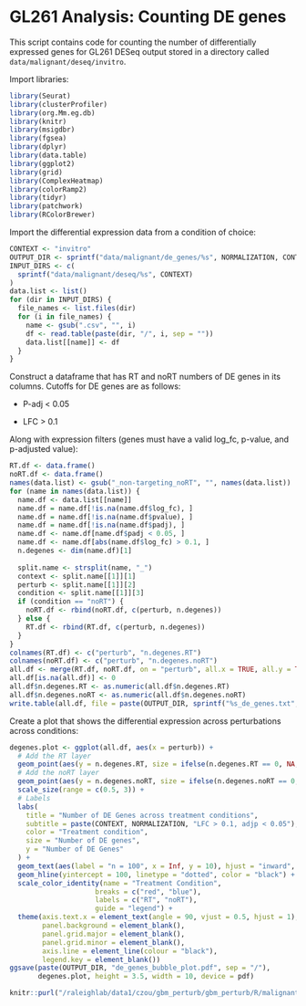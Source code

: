 # GL261 Analysis: Counting DE genes

This script contains code for counting the number of differentially expressed genes for GL261 DESeq output stored in a directory called `data/malignant/deseq/invitro`.

Import libraries:

```r
library(Seurat)
library(clusterProfiler)
library(org.Mm.eg.db)
library(knitr)
library(msigdbr)
library(fgsea)
library(dplyr)
library(data.table)
library(ggplot2)
library(grid)
library(ComplexHeatmap)
library(colorRamp2)
library(tidyr)
library(patchwork)
library(RColorBrewer)
```

Import the differential expression data from a condition of choice:

```r
CONTEXT <- "invitro"
OUTPUT_DIR <- sprintf("data/malignant/de_genes/%s", NORMALIZATION, CONTEXT)
INPUT_DIRS <- c(
  sprintf("data/malignant/deseq/%s", CONTEXT)
)
data.list <- list()
for (dir in INPUT_DIRS) {
  file_names <- list.files(dir)
  for (i in file_names) {
    name <- gsub(".csv", "", i)
    df <- read.table(paste(dir, "/", i, sep = ""))
    data.list[[name]] <- df
  }
}
```

Construct a dataframe that has RT and noRT numbers of DE genes in its columns. Cutoffs for DE genes are as follows:

-   P-adj \< 0.05

-   LFC \> 0.1

Along with expression filters (genes must have a valid log_fc, p-value, and p-adjusted value):

```r
RT.df <- data.frame()
noRT.df <- data.frame()
names(data.list) <- gsub("_non-targeting_noRT", "", names(data.list))
for (name in names(data.list)) {
  name.df <- data.list[[name]]
  name.df = name.df[!is.na(name.df$log_fc), ]
  name.df = name.df[!is.na(name.df$pvalue), ]
  name.df = name.df[!is.na(name.df$padj), ]
  name.df <- name.df[name.df$padj < 0.05, ]
  name.df <- name.df[abs(name.df$log_fc) > 0.1, ]
  n.degenes <- dim(name.df)[1]
  
  split.name <- strsplit(name, "_")
  context <- split.name[[1]][1]
  perturb <- split.name[[1]][2]
  condition <- split.name[[1]][3]
  if (condition == "noRT") {
    noRT.df <- rbind(noRT.df, c(perturb, n.degenes))
  } else {
    RT.df <- rbind(RT.df, c(perturb, n.degenes))
  }
}
colnames(RT.df) <- c("perturb", "n.degenes.RT")
colnames(noRT.df) <- c("perturb", "n.degenes.noRT")
all.df <- merge(RT.df, noRT.df, on = "perturb", all.x = TRUE, all.y = TRUE)
all.df[is.na(all.df)] <- 0
all.df$n.degenes.RT <- as.numeric(all.df$n.degenes.RT)
all.df$n.degenes.noRT <- as.numeric(all.df$n.degenes.noRT)
write.table(all.df, file = paste(OUTPUT_DIR, sprintf("%s_de_genes.txt", CONTEXT), sep = "/"), row.names = FALSE, quote = FALSE)
```

Create a plot that shows the differential expression across perturbations across conditions:

```r
degenes.plot <- ggplot(all.df, aes(x = perturb)) +
  # Add the RT layer
  geom_point(aes(y = n.degenes.RT, size = ifelse(n.degenes.RT == 0, NA, n.degenes.RT)), color = "red", alpha = 0.5) +
  # Add the noRT layer
  geom_point(aes(y = n.degenes.noRT, size = ifelse(n.degenes.noRT == 0, NA, n.degenes.noRT)), color = "blue", alpha = 0.5) +
  scale_size(range = c(0.5, 3)) +
  # Labels
  labs(
    title = "Number of DE Genes across treatment conditions",
    subtitle = paste(CONTEXT, NORMALIZATION, "LFC > 0.1, adjp < 0.05"),
    color = "Treatment condition",
    size = "Number of DE genes",
    y = "Number of DE Genes"
  ) + 
  geom_text(aes(label = "n = 100", x = Inf, y = 10), hjust = "inward", vjust = -1) +
  geom_hline(yintercept = 100, linetype = "dotted", color = "black") +
  scale_color_identity(name = "Treatment Condition", 
                     breaks = c("red", "blue"), 
                     labels = c("RT", "noRT"), 
                     guide = "legend") +
  theme(axis.text.x = element_text(angle = 90, vjust = 0.5, hjust = 1),
        panel.background = element_blank(),
        panel.grid.major = element_blank(),
        panel.grid.minor = element_blank(),
        axis.line = element_line(colour = "black"),
        legend.key = element_blank())
ggsave(paste(OUTPUT_DIR, "de_genes_bubble_plot.pdf", sep = "/"),
       degenes.plot, height = 3.5, width = 10, device = pdf)
```

```r
knitr::purl("/raleighlab/data1/czou/gbm_perturb/gbm_perturb/R/malignant/gsea.Rmd", output = "/raleighlab/data1/czou/gbm_perturb/gbm_perturb/R/malignant/gsea.R")
```
